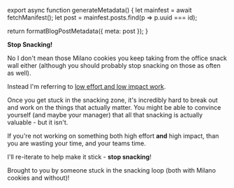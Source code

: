 

export async function generateMetadata() {
  let mainfest = await fetchManifest();
  let post = mainfest.posts.find(p => p.uuid === id);

  return formatBlogPostMetadata({ meta: post });
}

<BlogPage id={id}>

**Stop Snacking!**

<Spacer />

No I don't mean those Milano cookies you keep taking from the office snack wall
either (although you should probably stop snacking on those as often as well).

<Spacer />

Instead I'm referring to
[low effort and low impact work](https://hunterwalk.com/2016/06/18/the-best-startups-resists-snacks-im-not-talking-about-food/).

Once you get stuck in the snacking zone, it's incredibly hard to break out and
work on the things that actually matter. You might be able to convince yourself
(and maybe your manager) that all that snacking is actually valuable - but it
isn't.

If you're not working on something both high effort **and** high impact, than
you are wasting your time, and your teams time.

I'll re-iterate to help make it stick - **stop snacking**!

<Callout>
  Brought to you by someone stuck in the snacking loop (both with Milano cookies and without)!
</Callout>


</BlogPage>
